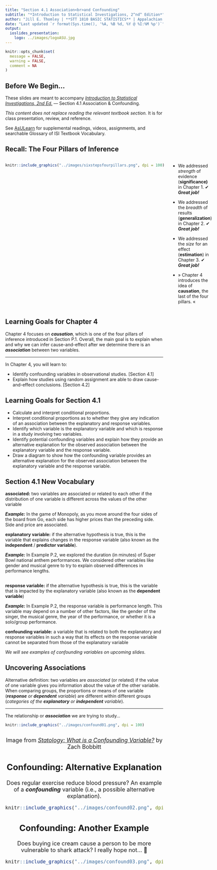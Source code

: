 ```yaml
---
title: "Section 4.1 Association<br>and Confounding"
subtitle: "*Introduction to Statistical Investigations, 2^nd^ Edition*"
author: "Jill E. Thomley | **STT 1810 BASIC STATISTICS** | Appalachian State University"
date: "Last updated `r format(Sys.time(), '%A, %B %d, %Y @ %I:%M %p')`"
output: 
  ioslides_presentation:
    logo: ../images/logoASU.jpg
---
```


```r
knitr::opts_chunk$set(
  message = FALSE,
  warning = FALSE,
  comment = NA
)
```


## Before We Begin…

These slides are meant to accompany [*Introduction to Statistical Investigations, 2nd Ed.*](http://www.isi-stats.com/isi/index2nd.html) --- Section 4.1 Association & Confounding.

*This content does not replace reading the relevant textbook section.* It is for class presentation, review, and reference.

See [AsULearn](https://asulearn.appstate.edu/) for supplemental readings, videos, assignments, and searchable Glossary of ISI Textbook Vocabulary.


## Recall: The Four Pillars of Inference

:::::: {style="display: flex;"}

::: {}

```r
knitr::include_graphics("../images/sixstepsfourpillars.png", dpi = 100)
```

:::

::: {}

&nbsp;&nbsp;&nbsp;&nbsp;&nbsp;

:::

::: {}

* We addressed *strength* of evidence (**significance)** in Chapter 1. ✔ ***Great job!***

* We addressed the  *breadth* of results (**generalization**) in Chapter 2. ✔ ***Great job!***

* We addressed the *size* for an effect (**estimation**) in Chapter 3. ✔ ***Great job!***

* &#187; Chapter 4 introduces the idea of **causation**, the last of the four pillars. &#171;

:::

::::


## Learning Goals for Chapter 4

Chapter 4 focuses on ***causation***, which is one of the four pillars of inference introduced in Section P.1. Overall, the main goal is to explain when and why we can infer cause-and-effect after we determine there is an ***association*** between two variables. 

<hr>

In Chapter 4, you will learn to: 

* Identify confounding variables in observational studies. [Section 4.1]
* Explain how studies using random assignment are able to draw cause-and-effect conclusions. [Section 4.2]


## Learning Goals for Section 4.1

* Calculate and interpret conditional proportions.
* Interpret conditional proportions as to whether they give any indication of an association between the explanatory and response variables.
* Identify which variable is the explanatory variable and which is response in a study involving two variables.
* Identify potential confounding variables and explain how they provide an alternative explanation for the observed association between the explanatory variable and the response variable.
* Draw a diagram to show how the confounding variable provides an alternative explanation for the observed association between the explanatory variable and the response variable.


## Section 4.1 New Vocabulary

**associated:** two variables are associated or related to each other if the distribution of one variable is different across the values of the other variable

***Example:*** In the game of Monopoly, as you move around the four sides of the board from Go, each side has higher prices than the preceding side. Side and price are associated.

**explanatory variable:** if the alternative hypothesis is true, this is the variable that explains changes in the response variable (also known as the **independent** / **predictor variable**). 

***Example:*** In Example P.2, we explored the duration (in minutes) of Super Bowl national anthem performances. We considered other variables like gender and musical genre to try to explain observed differences in performance lengths.


##

**response variable:** if the alternative hypothesis is true, this is the variable that is impacted by the explanatory variable (also known as the **dependent variable**)

***Example:*** In Example P.2, the response variable is performance length. This variable may depend on a number of other factors, like the gender of the singer, the musical genre, the year of the performance, or whether it is a solo/group performance.

**confounding variable:** a variable that is related to both the explanatory and response variables in such a way that its effects on the response variable cannot be separated from those of the explanatory variable

*We will see examples of confounding variables on upcoming slides.*


## Uncovering Associations

Alternative definition: two variables are *associated* (or related) if the value of one variable gives you information about the value of the other variable. When comparing groups, the proportions or means of one variable (***response** or **dependent** variable*) are different within different groups (*categories of the **explanatory** or **independent** variable*).

<hr>

The relationship or ***association*** we are trying to study...

```r
knitr::include_graphics("../images/confound01.png", dpi = 100)
```
<br><div style = "text-align: center; font-size: 18px;">Image from [*Statology: What is a Confounding Variable?*](https://www.statology.org/confounding-variable/) by Zach Bobbitt <div>


## Confounding: Alternative Explanation

Does regular exercise reduce blood pressure? An example of a ***confounding*** variable (i.e., a possible alternative explanation).

```r
knitr::include_graphics("../images/confound02.png", dpi = 200)
```


## Confounding: Another Example

Does buying ice cream cause a person to be more vulnerable to shark attack? I really hope not... 😬

```r
knitr::include_graphics("../images/confound03.png", dpi = 111)
```

